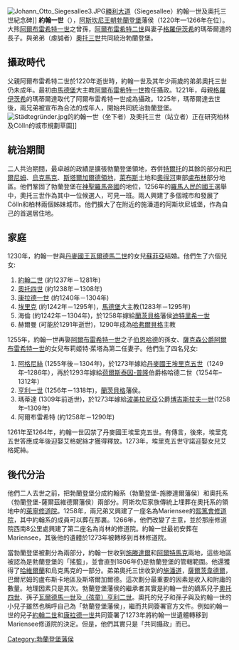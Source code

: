 {{unreferenced|time=2014-08-30T13:56:56+00:00}}
[[File:Johann_Otto_Siegesallee3.JPG|thumb]][[勝利大道|勝利大道]]（Siegesallee）約翰一世及奧托三世紀念碑]]
'''約翰一世'''（{{bd|約1213年||1266年|4月4日|catIdx=J}}），[[阿斯坎尼王朝|阿斯坎尼王朝]][[勃蘭登堡|勃蘭登堡]]藩侯（1220年—1266年在位）。大熊[[阿爾布雷希特一世_(勃蘭登堡)|阿爾布雷希特一世]]之曾孫，[[阿爾布雷希特二世_(勃蘭登堡)|阿爾布雷希特二世]]與妻子[[格羅伊茨希|格羅伊茨希]]的瑪蒂爾達的長子。與弟弟（虔誠者）[[奧托三世_(勃蘭登堡)|奧托三世]]共同統治勃蘭登堡。

==攝政時代==
父親阿爾布雷希特二世於1220年逝世時，約翰一世及其年少兩歲的弟弟奧托三世仍未成年。最初由[[馬德堡|馬德堡]]大主教[[阿爾布雷希特一世_(馬德堡)|阿爾布雷希特一世]]擔任攝政。1221年，母親[[格羅伊茨希|格羅伊茨希]]的瑪蒂爾達取代了阿爾布雷希特一世成為攝政。1225年，瑪蒂爾達去世後，兩兄弟被宣布為合法的成年人，開始共同統治勃蘭登堡。
[[File:Städtegründer.jpg|thumb]]的約翰一世（坐下者）及奧托三世（站立者）正在研究柏林及Cölln的城市規劃草圖]]

==統治期間==
二人共治期間，最卓越的政績是擴張勃蘭登堡領地，吞併[[特爾托|特爾托]]的其餘的部分和[[巴爾尼姆縣|巴爾尼姆]]、[[烏克馬克縣|烏克馬克]]、[[布爾格斯塔爾加爾德|斯塔爾加爾德領地]]，[[萊布斯|萊布斯]]土地和[[奧得河|奧得河]]東部[[盧布林省|盧布林]]部分地區。他們鞏固了勃蘭登堡在[[神聖羅馬帝國|神聖羅馬帝國]]的地位，1256年的[[羅馬人民的國王|羅馬人民的國王]]選舉中，奧托三世作為其中一位候選人，可見一班。兩人興建了多個城市和發展了Cölln和柏林兩個姊妹城市。他們擴大了在附近的施潘道的阿斯坎尼城堡，作為自己的首選居住地。

==家庭==
1230年，約翰一世與[[丹麥君主列表|丹麥國王]][[瓦爾德馬二世|瓦爾德馬二世]]的女兒[[丹麥的蘇菲亞|蘇菲亞]]結婚。他們生了六個兒女:

#[[約翰二世_(勃蘭登堡)|約翰二世]] (約1237年－1281年)
#[[奧托四世_(勃蘭登堡)|奧托四世]] (約1238年－1308年)
#[[康拉德一世_(勃蘭登堡)|康拉德一世]] (約1240年－1304年)
#[[埃里克_(勃蘭登堡-薩爾茲維德爾)|埃里克]] (約1242年－1295年)，[[馬德堡|馬德堡]]大主教(1283年－1295年)
#海倫 (約1242年－1304年)，於1258年嫁給[[蘭茨貝格|蘭茨貝格]]藩侯[[迪特里希一世|迪特里希一世]]
#赫爾曼 (可能於1291年逝世)，1290年成為[[哈弗爾貝格|哈弗爾貝格]]主教

1255年，約翰一世再娶[[阿爾布雷希特一世_(勃蘭登堡)|阿爾布雷希特一世]]之子[[伯恩哈德_(巴倫斯特)|伯恩哈德]]的孫女、[[薩克森公爵|薩克森公爵]][[阿爾布雷希特一世_(薩克森)|阿爾布雷希特一世]]的女兒布莉姬特·茱塔為第二任妻子。他們生了四名兒女:

#[[布蘭登堡的阿格尼絲|阿格尼絲]] (1255年後－1304年)，於1273年嫁給[[丹麥君主列表|丹麥國王]][[埃里克五世|埃里克五世]]（1249年–1286年），再於1293年嫁給[[荷爾斯泰因-普隆|荷爾斯泰因-普隆]]伯爵格哈德二世（1254年–1312年）
#[[亨利一世_(勃蘭登堡)|亨利一世]] (1256年－1318年)，[[蘭茨貝格|蘭茨貝格]]藩侯。
#瑪蒂達 (1309年前逝世)，於1273年嫁給[[波美拉尼亞|波美拉尼亞]]公爵[[博吉斯拉夫一世|博吉斯拉夫一世]](1258年–1309年)
#阿爾布雷希特 (約1258年－1290年)

1261年至1264年，約翰一世囚禁了丹麥國王埃里克五世。有傳言，後來，埃里克五世答應成年後迎娶艾格妮絲才獲得釋放。1273年，埃里克五世守諾迎娶女兒艾格妮絲。

==後代分治==
他們二人去世之前，把勃蘭登堡分成約翰系（勃蘭登堡-施滕達爾藩侯）和奧托系（勃蘭登堡-薩爾茲維德爾藩侯）兩部分。阿斯坎尼家族傳統上埋葬在奧托系的領地中的[[萊寧修道院|萊寧修道院]]。1258年，兩兄弟又興建了一座名為Mariensee的[[熙篤會|熙篤會]][[修道院|修道院]]，其中約翰系的成員可以葬在那裏。1266年，他們改變了主意，並於那座修道院西南8公里處興建了第二座名為肖林的修道院。約翰一世最初安葬在Mariensee，其後他的遺體於1273年被轉移到肖林修道院。

當勃蘭登堡被劃分為兩部分，約翰一世收到[[施滕達爾|施滕達爾]]和[[阿爾特馬克|阿爾特馬克]]兩地，這些地區被認為是勃蘭登堡的「搖籃」，並會直到1806年仍是勃蘭登堡的管轄範圍。他還獲得了[[哈維爾蘭縣|哈維爾蘭]]和烏克馬克的一部分。弟弟奧托三世收到的[[施潘道|施潘道]]，[[薩爾茨韋德爾|薩爾茨韋德爾]]，巴爾尼姆的盧布斯卡地區及斯塔爾加爾德。這次劃分最重要的因素是收入和附庸的數量。地理因素只是其次。勃蘭登堡藩侯的繼承者其實是約翰一世的嫡系兒子[[奧托四世_(勃蘭登堡)|奧托四世]]、孫子[[瓦爾德馬一世_(勃蘭登堡)|瓦爾德馬一世]]及[[亨利二世_(勃蘭登堡)|（孩童）亨利二世]]。奧托的兒子和孫子與及約翰一世的小兒子雖然也稱呼自己為「勃蘭登堡藩侯」，繼而共同簽署官方文件。例如約翰一世的兒子[[約翰二世_(勃蘭登堡)|約翰二世]]和[[康拉德一世_(勃蘭登堡)|康拉德一世]]共同簽署了1273年將約翰一世遺體轉移到Mariensee修道院的決定。但是，他們其實只是「共同攝政」而已。

{{start box}}
{{S-hou|[[阿斯坎尼王朝|阿斯坎尼王朝]]||約1213年|1266年|4月4日}}
{{S-reg}}
{{s-before|[[阿爾布雷希特二世_(勃蘭登堡)|阿爾布雷希特二世]]}}
{{s-title|[[勃蘭登堡藩侯|勃蘭登堡藩侯]]|1220年—1266年<BR>與[[奧托三世_(勃蘭登堡)|奧托三世]]共治}}
{{s-after|[[奧托三世_(勃蘭登堡)|奧托三世]]}}
{{end box}}

[[Category:勃蘭登堡藩侯|Category:勃蘭登堡藩侯]]